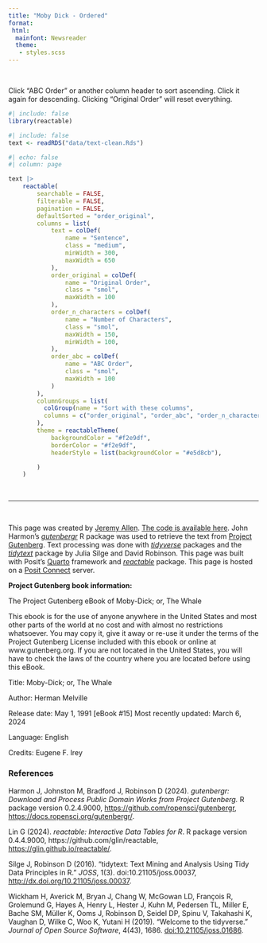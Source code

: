 ```yaml
---
title: "Moby Dick - Ordered"
format:
 html:
  mainfont: Newsreader
  theme:
   - styles.scss
---
```


<br>

Click "ABC Order" or another column header to sort ascending. Click it again for descending. Clicking "Original Order" will reset everything.  

```r
#| include: false
library(reactable)
```


```r
#| include: false
text <- readRDS("data/text-clean.Rds")
```


```r
#| echo: false
#| column: page

text |> 
    reactable(
        searchable = FALSE,
        filterable = FALSE,
        pagination = FALSE,
        defaultSorted = "order_original",
        columns = list(
            text = colDef(
                name = "Sentence",
                class = "medium",
                minWidth = 300,
                maxWidth = 650
            ),
            order_original = colDef(
                name = "Original Order",
                class = "smol",
                maxWidth = 100
            ),
            order_n_characters = colDef(
                name = "Number of Characters",
                class = "smol",
                maxWidth = 150,
                minWidth = 100,
            ),
            order_abc = colDef(
                name = "ABC Order",
                class = "smol",
                maxWidth = 100
            )
        ),
        columnGroups = list(
          colGroup(name = "Sort with these columns",
          columns = c("order_original", "order_abc", "order_n_characters"))
        ),
        theme = reactableTheme(
            backgroundColor = "#f2e9df",
            borderColor = "#f2e9df",
            headerStyle = list(backgroundColor = "#e5d8cb"),

        )
    )
```

<br>

---

<br>

This page was created by [Jeremy Allen](https://bsky.app/profile/jeremy-data.bsky.social). [The code is available here](https://github.com/jeremy-allen/ascending_books). John Harmon's *[gutenbergr](https://docs.ropensci.org/gutenbergr/)* R package was used to retrieve the text from [Project Gutenberg](https://www.gutenberg.org/). Text processing was done with *[tidyverse](https://www.tidyverse.org/)* packages and the *[tidytext](https://juliasilge.github.io/tidytext/)* package by Julia Silge and David Robinson. This page was built with Posit's [Quarto](https://quarto.org/) framework and *[reactable](https://glin.github.io/reactable/index.html)* package. This page is hosted on a [Posit Connect](https://posit.co/products/enterprise/connect/) server.

**Project Gutenberg book information:**

The Project Gutenberg eBook of Moby-Dick; or, The Whale
    
This ebook is for the use of anyone anywhere in the United States and
most other parts of the world at no cost and with almost no restrictions
whatsoever. You may copy it, give it away or re-use it under the terms
of the Project Gutenberg License included with this ebook or online
at www.gutenberg.org. If you are not located in the United States,
you will have to check the laws of the country where you are located
before using this eBook.

Title: Moby-Dick; or, The Whale

Author: Herman Melville

Release date: May 1, 1991 [eBook #15]
                Most recently updated: March 6, 2024

Language: English

Credits: Eugene F. Irey

### References

Harmon J, Johnston M, Bradford J, Robinson D (2024). *gutenbergr: Download and Process Public Domain Works from Project Gutenberg.* R package version 0.2.4.9000, [https://github.com/ropensci/gutenbergr](https://github.com/ropensci/gutenbergr), [https://docs.ropensci.org/gutenbergr/](https://docs.ropensci.org/gutenbergr/).  

Lin G (2024). *reactable: Interactive Data Tables for R*. R package version 0.4.4.9000, https://github.com/glin/reactable, [https://glin.github.io/reactable/](https://glin.github.io/reactable/).  

Silge J, Robinson D (2016). “tidytext: Text Mining and Analysis Using Tidy Data Principles in R.” *JOSS*, 1(3). doi:10.21105/joss.00037, [http://dx.doi.org/10.21105/joss.00037](https://doi.org/10.21105/joss.00037).

Wickham H, Averick M, Bryan J, Chang W, McGowan LD, François R, Grolemund G, Hayes A, Henry L, Hester J, Kuhn M, Pedersen TL, Miller E, Bache SM, Müller K, Ooms J, Robinson D, Seidel DP, Spinu V, Takahashi K, Vaughan D, Wilke C, Woo K, Yutani H (2019). “Welcome to the tidyverse.” *Journal of Open Source Software*, 4(43), 1686. [doi:10.21105/joss.01686](https://doi.org/10.21105/joss.01686).  
